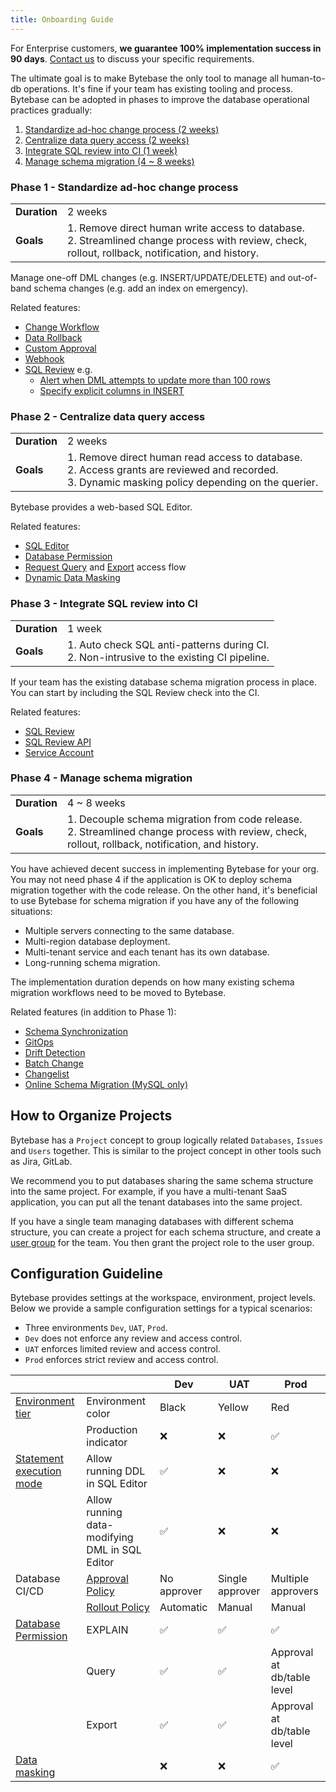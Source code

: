 ```yaml
---
title: Onboarding Guide
---
```


<Note>

For Enterprise customers, **we guarantee 100% implementation success in 90 days**. [Contact us](https://www.bytebase.com/contact-us/)
to discuss your specific requirements.

</Note>

The ultimate goal is to make Bytebase the only tool to manage all human-to-db operations. It's fine
if your team has existing tooling and process. Bytebase can be adopted in phases to improve the
database operational practices gradually:

1. [Standardize ad-hoc change process (2 weeks)](#phase-1-standardize-ad-hoc-change-process)
1. [Centralize data query access (2 weeks)](#phase-2-centralize-data-query-access)
1. [Integrate SQL review into CI (1 week)](#phase-3-integrate-sql-review-into-ci)
1. [Manage schema migration (4 ~ 8 weeks)](#phase-4-manage-schema-migration)

### Phase 1 - Standardize ad-hoc change process

|              |                                                                                                                                                      |
| ------------ | ---------------------------------------------------------------------------------------------------------------------------------------------------- |
| **Duration** | 2 weeks                                                                                                                                              |
| **Goals**    | 1. Remove direct human write access to database.<br/>2. Streamlined change process with review, check, rollout, rollback, notification, and history. |

Manage one-off DML changes (e.g. INSERT/UPDATE/DELETE) and out-of-band schema changes (e.g. add an index on emergency).

Related features:

- [Change Workflow](/change-database/change-workflow/)
- [Data Rollback](/change-database/rollback-data-changes/)
- [Custom Approval](/administration/custom-approval/)
- [Webhook](/change-database/webhook/)
- [SQL Review](/sql-review/overview/) e.g.
  - [Alert when DML attempts to update more than 100 rows](/sql-review/review-rules/#limit-affected-row-limit)
  - [Specify explicit columns in INSERT](/sql-review/review-rules/#insert-statements-must-specify-columns)

### Phase 2 - Centralize data query access

|              |                                                                                                                                                           |
| ------------ | --------------------------------------------------------------------------------------------------------------------------------------------------------- |
| **Duration** | 2 weeks                                                                                                                                                   |
| **Goals**    | 1. Remove direct human read access to database.<br/>2. Access grants are reviewed and recorded. <br/> 3. Dynamic masking policy depending on the querier. |

Bytebase provides a web-based SQL Editor.

Related features:

- [SQL Editor](/sql-editor/overview/)
- [Database Permission](/security/database-permission/overview/)
- [Request Query](/security/database-permission/request/) and [Export](/security/database-permission/export/) access flow
- [Dynamic Data Masking](/security/data-masking/overview/)

### Phase 3 - Integrate SQL review into CI

|              |                                                                                              |
| ------------ | -------------------------------------------------------------------------------------------- |
| **Duration** | 1 week                                                                                       |
| **Goals**    | 1. Auto check SQL anti-patterns during CI.<br/>2. Non-intrusive to the existing CI pipeline. |

If your team has the existing database schema migration process in place. You can start by including the
SQL Review check into the CI.

Related features:

- [SQL Review](/sql-review/overview/)
- [SQL Review API](/integrations/api/sql-review/)
- [Service Account](/integrations/api/authentication/#service-account)

### Phase 4 - Manage schema migration

|              |                                                                                                                                                     |
| ------------ | --------------------------------------------------------------------------------------------------------------------------------------------------- |
| **Duration** | 4 ~ 8 weeks                                                                                                                                         |
| **Goals**    | 1. Decouple schema migration from code release.<br/>2. Streamlined change process with review, check, rollout, rollback, notification, and history. |

You have achieved decent success in implementing Bytebase for your org. You may not need phase 4 if the application
is OK to deploy schema migration together with the code release. On the other hand, it's beneficial to use Bytebase
for schema migration if you have any of the following situations:

- Multiple servers connecting to the same database.
- Multi-region database deployment.
- Multi-tenant service and each tenant has its own database.
- Long-running schema migration.

The implementation duration depends on how many existing schema migration workflows need to be moved to Bytebase.

Related features (in addition to Phase 1):

- [Schema Synchronization](/change-database/synchronize-schema/)
- [GitOps](/vcs-integration/overview/)
- [Drift Detection](/change-database/drift-detection/)
- [Batch Change](/change-database/batch-change/)
- [Changelist](/changelist/)
- [Online Schema Migration (MySQL only)](/change-database/online-schema-migration-for-mysql/)

## How to Organize Projects

Bytebase has a `Project` concept to group logically related `Databases`, `Issues` and `Users` together. This
is similar to the project concept in other tools such as Jira, GitLab.

We recommend you to put databases sharing the same schema structure into the same project. For example,
if you have a multi-tenant SaaS application, you can put all the tenant databases into the same project.

If you have a single team managing databases with different schema structure, you can create a project for each
schema structure, and create a [user group](/administration/user-groups/) for the team. You then grant the project role to the user group.

## Configuration Guideline

Bytebase provides settings at the workspace, environment, project levels. Below we provide a sample configuration settings for a typical scenarios:

- Three environments `Dev`, `UAT`, `Prod`.
- `Dev` does not enforce any review and access control.
- `UAT` enforces limited review and access control.
- `Prod` enforces strict review and access control.

|                                                                                                   |                                                                      | Dev         | UAT             | Prod                       |
| ------------------------------------------------------------------------------------------------- | -------------------------------------------------------------------- | ----------- | --------------- | -------------------------- |
| [Environment tier](/administration/environment-policy/overview/#environment-tier)                 | Environment color                                                    | Black       | Yellow          | Red                        |
|                                                                                                   | Production indicator                                                 | ❌          | ❌              | ✅                         |
| [Statement execution mode](/administration/environment-policy/overview/#statement-execution-mode) | Allow running DDL in SQL Editor                                      | ✅          | ❌              | ❌                         |
|                                                                                                   | Allow running data-modifying DML in SQL Editor                       | ✅          | ❌              | ❌                         |
| Database CI/CD                                                                                    | [Approval Policy](/administration/custom-approval/)                  | No approver | Single approver | Multiple approvers         |
|                                                                                                   | [Rollout Policy](/administration/environment-policy/rollout-policy/) | Automatic   | Manual          | Manual                     |
| [Database Permission](/security/database-permission/overview/)                                    | EXPLAIN                  | ✅          | ✅              | ✅                         |
|                                                                                                   | Query                    | ✅          | ✅              | Approval at db/table level |
|                                                                                                   | Export                   | ✅          | ✅              | Approval at db/table level |
| [Data masking](/security/data-masking/global-masking-rule/)                                       |                                                                      | ❌          | ❌              | ✅                         |
